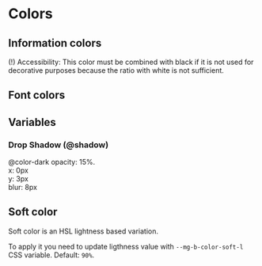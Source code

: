 
<Meta title="Style/Colors" />

# Colors

## Information colors

(!) Accessibility: This color must be combined with black if it is not used for decorative purposes because the ratio with white is not sufficient.

<ColorPalette>
  <ColorItem
    title="Neutral / Draft"
    subtitle="@color-neutral"
    colors={{
      Hexa: '#FEFEFE',
      RGB: 'rgb(254, 254, 254)',
      HSL: 'hsl(0, 0%, 99.6%)',
    }}
  />
  <ColorItem
    title="Warning"
    subtitle="@color-warning"
    colors={{
      Hexa: '#FFC33E',
      RGB: 'rgb(255, 195, 62)',
      HSL: 'hsl(41, 100%, 62.2%)',
    }}
  />
  <ColorItem
    title="Success"
    subtitle="@color-success"
    colors={{
      Hexa: '#32D59C',
      RGB: 'rgb(50, 213, 156)',
      HSL: 'hsl(159, 66%, 51.6%)',
    }}
  />
  <ColorItem
    title="Info / Brand"
    subtitle="@color-info"
    colors={{
      Hexa: '#005E9C',
      RGB: 'rgb(0, 94, 156)',
      HSL: 'hsl(204, 100%, 30.6%)',
    }}
  />
  <ColorItem
    title="Danger"
    subtitle="@color-danger"
    colors={{
      Hexa: '#DB1F29',
      RGB: 'rgb(219, 31, 41)',
      HSL: 'hsl(357, 75%, 49%)',
    }}
  />
</ColorPalette>

## Font colors

<ColorPalette>
  <ColorItem
    title="Light"
    subtitle="@color-light"
    colors={{
      Hexa: '#FFFFFF',
      RGB: 'rgb(255, 255, 255)',
      HSL: 'hsl(0, 0%, 100%)',
    }}
  />
  <ColorItem
    title="Dark"
    subtitle="@color-dark"
    colors={{
      Hexa: '#15282E',
      RGB: 'rgb(21, 40, 45)',
      HSL: 'hsl(194, 37%, 13%)',
    }}
  />
  <ColorItem
    title="Dark-40"
    subtitle="@color-dark-40"
    colors={{
      Hexa: '#657175',
      RGB: 'rgb(101,113,117)',
      HSL: 'hsl(194, 7%, 43%)',
    }}
  />
  <ColorItem
    title="Dark-soft"
    subtitle="@color-dark-soft"
    colors={{
      Hexa: '#DCEAEF',
      RGB: 'rgb(220, 234, 239)',
      HSL: 'hsl(194, 37%, 90%)',
    }}
  />
  <ColorItem
    title="Dark-5"
    subtitle="@color-dark-5"
    colors={{
      Hexa: '#F3F4F5',
      RGB: 'rgb(243, 244, 245)',
      HSL: 'hsl(210, 9%, 96%)',
    }}
  />
</ColorPalette>

## Variables

### Drop Shadow (@shadow)

@color-dark
opacity: 15%.  
x: 0px  
y: 3px  
blur: 8px

## Soft color

Soft color is an HSL lightness based variation.

To apply it you need to update ligthness value with `--mg-b-color-soft-l` CSS variable. Default: `90%`.
